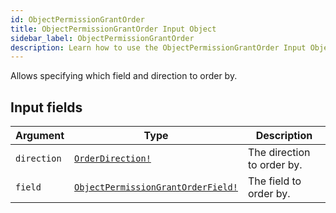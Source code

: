 ```yaml
---
id: ObjectPermissionGrantOrder
title: ObjectPermissionGrantOrder Input Object
sidebar_label: ObjectPermissionGrantOrder
description: Learn how to use the ObjectPermissionGrantOrder Input Object for Builder's API.
---
```


Allows specifying which field and direction to order by.

## Input fields

| Argument    | Type                                                                                      | Description                |
| ----------- | ----------------------------------------------------------------------------------------- | -------------------------- |
| `direction` | [`OrderDirection!`](/composer/builder/api/schema/enum/OrderDirection.mdx)                                   | The direction to order by. |
| `field`     | [`ObjectPermissionGrantOrderField!`](/composer/builder/api/schema/enum/ObjectPermissionGrantOrderField.mdx) | The field to order by.     |
